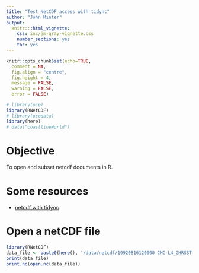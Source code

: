 ```yaml
---
title: "Test NetCDF access with tidync"
author: "John Minter"
output:
  knitr:::html_vignette:
    css: inc/jm-gray-vignette.css
    number_sections: yes
    toc: yes
---
```


```r
knitr::opts_chunk$set(echo=TRUE,
  comment = NA,
  fig.align = "centre",
  fig.height = 4,
  message = FALSE,
  warning = FALSE,
  error = FALSE)
```

```r
# library(oce)
library(RNetCDF)
# library(ocedata)
library(here)
# data("coastlineWorld")
```

# Objective

To open and subset netcdf documents in R.

# Some resources

- [netcdf with tidync](https://cran.r-project.org/web/packages/tidync/vignettes/netcdf-with-tidync.html).

# Open a netCDF file

```r
library(RNetCDF)
data_file <- paste0(here(), '/data/netcdf/19920816120000-CMC-L4_GHRSST-SSTfnd-CMC0.2deg-GLOB-v02.0-fv02.0.nc')
print(data_file)
print.nc(open.nc(data_file))
```



